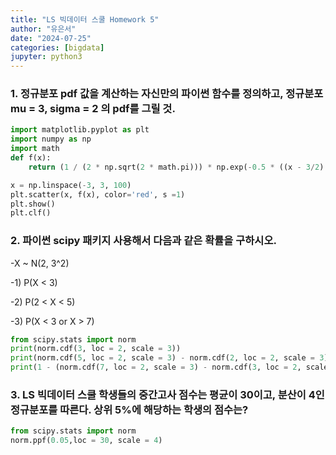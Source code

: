 ```yaml
---
title: "LS 빅데이터 스쿨 Homework 5"
author: "유은서"
date: "2024-07-25"
categories: [bigdata]
jupyter: python3
---
```

### 1. 정규분포 pdf 값을 계산하는 자신만의 파이썬 함수를 정의하고, 정규분포 mu = 3, sigma = 2 의 pdf를 그릴 것.
```python
import matplotlib.pyplot as plt
import numpy as np
import math
def f(x):
    return (1 / (2 * np.sqrt(2 * math.pi))) * np.exp(-0.5 * ((x - 3/2) ** 2))

x = np.linspace(-3, 3, 100)
plt.scatter(x, f(x), color='red', s =1)
plt.show()
plt.clf()
```

### 2. 파이썬 scipy 패키지 사용해서 다음과 같은 확률을 구하시오.

-X ~ N(2, 3^2)

-1) P(X < 3)

-2) P(2 < X < 5)

-3) P(X < 3 or X > 7)
```python
from scipy.stats import norm
print(norm.cdf(3, loc = 2, scale = 3))
print(norm.cdf(5, loc = 2, scale = 3) - norm.cdf(2, loc = 2, scale = 3))
print(1 - (norm.cdf(7, loc = 2, scale = 3) - norm.cdf(3, loc = 2, scale = 3)))
```

### 3. LS 빅데이터 스쿨 학생들의 중간고사 점수는 평균이 30이고, 분산이 4인 정규분포를 따른다. 상위 5%에 해당하는 학생의 점수는?
```python
from scipy.stats import norm
norm.ppf(0.05,loc = 30, scale = 4)
```